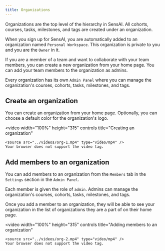 ```yaml
---
title: Organizations
---
```


Organizations are the top level of the hierarchy in SensAI. All cohorts, courses, tasks, milestones, and tags are created under an organization.

When you sign up for SensAI, you are automatically added to an organization named `Personal Workspace`. This organization is private to you and you are the `Owner` in it.

If you are a member of a team and want to collaborate with your team members, you can create a new organization from your home page. You can add your team members to the organization as admins.

Every organization has its own `Admin Panel` where you can manage the organization's courses, cohorts, tasks, milestones, and tags.

## Create an organization

You can create an organization from your home page. Optionally, you can choose a default color for the organization's logo.

<video
    width="100%"
    height="315"
    controls
    title="Creating an organization"
>
    <source src="../videos/org-1.mp4" type="video/mp4" />
    Your browser does not support the video tag.
</video>

## Add members to an organization

You can add members to an organization from the `Members` tab in the `Settings` section in the `Admin Panel`.

Each member is given the role of `admin`. Admins can manage the organization's courses, cohorts, tasks, milestones, and tags.

Once you add a member to an organization, they will be able to see your organization in the list of organizations they are a part of on their home page.

<video
    width="100%"
    height="315"
    controls
    title="Adding members to an organization"
>
    <source src="../videos/org-2.mp4" type="video/mp4" />
    Your browser does not support the video tag.
</video>